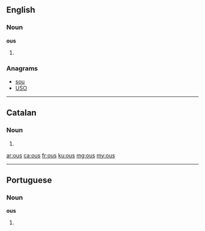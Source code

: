==English==

===Noun===
'''ous'''

# {{plural of|ou}}

===Anagrams===
* [[sou#English|sou]]
* [[USO#English|USO]]

----

==Catalan==

===Noun===
{{ca-noun-form}}

# {{plural of|ou|lang=ca|nocat=1}}

[[ar:ous]]
[[ca:ous]]
[[fr:ous]]
[[ku:ous]]
[[mg:ous]]
[[my:ous]]

----
==Portuguese==

===Noun===
'''ous''' {{m}}

# {{plural of|ou|lang=pt}}
{{rfc-auto}}